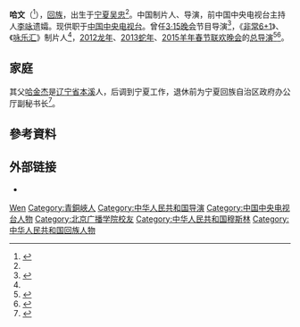 '''哈文'''（{{bd|1969年|4月13日|}}<ref name="ynet">{{cite web|title=哈文|url=http://ent.ynet.com/3.1/1307/04/8119207.html|publisher=北京青年报网际传播技术有限公司|accessdate=2014-02-02|date=2013-07-04|deadurl=yes|archiveurl=https://web.archive.org/web/20140219151428/http://ent.ynet.com/3.1/1307/04/8119207.html|archivedate=2014-02-19}}</ref>），[[回族|回族]]，出生于[[宁夏回族自治区|宁夏]][[吴忠市|吴忠]]<ref name="ynet" />。中国制片人、导演，前中国中央电视台主持人[[李咏|李咏]]遗孀。现供职于[[中国中央电视台|中国中央电视台]]。曾任[[3·15晚会|3·15晚会]]节目导演<ref>{{cite web|author=易东方|title=哈文担任龙年春晚导演 网友盼其与李咏春晚合作|url=http://ent.ifeng.com/tv/special/2012yscw/zuixin/detail_2011_07/07/7495595_0.shtml|publisher=京华时报|accessdate=2014-02-02|archive-date=2014-02-19|archive-url=https://web.archive.org/web/20140219135533/http://ent.ifeng.com/tv/special/2012yscw/zuixin/detail_2011_07/07/7495595_0.shtml|dead-url=no}}</ref>，《[[非常6+1|非常6+1]]》、《[[咏乐汇|咏乐汇]]》制片人<ref name="qq" />，[[2012年中国中央电视台春节联欢晚会|2012龙年]]、[[2013年中国中央电视台春节联欢晚会|2013蛇年]]、[[2015年中国中央电视台春节联欢晚会|2015羊年春节联欢晚会]]的[[总导演|总导演]]<ref name="qq">{{Cite web |url=http://ent.qq.com/a/20120726/000533.htm |title=2013年央视春晚小组已成立 哈文继续担任总导演 |accessdate=2013-12-13 |date=2012-07-26 |publisher=[[腾讯|騰訊]]娱乐 |deadurl=yes |archiveurl=https://web.archive.org/web/20141025065653/http://ent.qq.com/a/20120726/000533.htm |archivedate=2014-10-25 }}</ref><ref>{{Cite web |url=http://www.shangc.net/news/n/35712.html |title=2015羊年春晚总导演确认哈文三度指导 执行总导演 |access-date=2014-10-25 |archive-url=https://web.archive.org/web/20141025063931/http://www.shangc.net/news/n/35712.html |archive-date=2014-10-25 |dead-url=yes }}</ref>。

== 家庭 ==
其父[[哈金杰|哈金杰]]是[[辽宁省|辽宁省]][[本溪市|本溪]]人，后调到宁夏工作，退休前为宁夏回族自治区政府办公厅副秘书长<ref>{{cite web|author=万方|title=冯小刚任2014央视春晚总导演 盘点十年春晚导演|url=http://news.xinhuanet.com/fortune/2013-07/12/c_125000465_9.htm|publisher=新华网|accessdate=2014-02-02|pages=9|date=2014-01-20|archive-date=2014-02-19|archive-url=https://web.archive.org/web/20140219191524/http://news.xinhuanet.com/fortune/2013-07/12/c_125000465_9.htm|dead-url=no}}</ref>。

== 參考資料 ==
{{Reflist}}

== 外部链接 ==
* {{Sinaweibo|1497176560}}

{{China-enter-bio-stub}}
{{央视春晚}}

{{Authority control}}
{{DEFAULTSORT:Ha}}
[[Category:哈姓|Wen]]
[[Category:青銅峽人|Category:青銅峽人]]
[[Category:中华人民共和国导演|Category:中华人民共和国导演]]
[[Category:中国中央电视台人物|Category:中国中央电视台人物]]
[[Category:北京广播学院校友|Category:北京广播学院校友]]
[[Category:中华人民共和国穆斯林|Category:中华人民共和国穆斯林]]
[[Category:中华人民共和国回族人物|Category:中华人民共和国回族人物]]